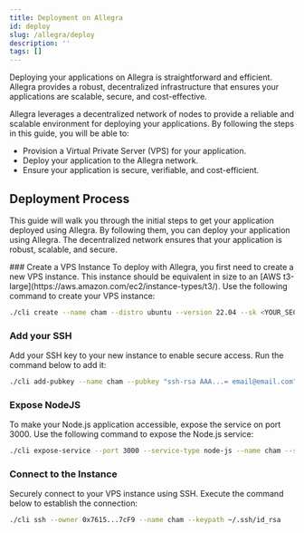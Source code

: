 ```yaml
---
title: Deployment on Allegra
id: deploy
slug: /allegra/deploy
description: ''
tags: []
---
```



Deploying your applications on Allegra is straightforward and efficient. Allegra provides a robust, decentralized infrastructure that ensures your applications are scalable, secure, and cost-effective. 

Allegra leverages a decentralized network of nodes to provide a reliable and scalable environment for deploying your applications. By following the steps in this guide, you will be able to:

- Provision a Virtual Private Server (VPS) for your application.
- Deploy your application to the Allegra network.
- Ensure your application is secure, verifiable, and cost-efficient.

## Deployment Process

This guide will walk you through the initial steps to get your application deployed using Allegra. By following them, you can deploy your application using Allegra. The decentralized network ensures that your application is robust, scalable, and secure.

<Steps>
  ### Create a VPS Instance
  To deploy with Allegra, you first need to create a new VPS instance. This instance should be equivalent in size to an [AWS t3-large](https://aws.amazon.com/ec2/instance-types/t3/). Use the following command to create your VPS instance:

  ```sh
  ./cli create --name cham --distro ubuntu --version 22.04 --sk <YOUR_SECRET_KEY> --vmtype t3-large
  ```
  ### Add your SSH
  Add your SSH key to your new instance to enable secure access. Run the command below to add it:

  ```sh
  ./cli add-pubkey --name cham --pubkey "ssh-rsa AAA...= email@email.com" --sk <YOUR_SECRET_KEY>
  ```
  ### Expose NodeJS
  To make your Node.js application accessible, expose the service on port 3000. Use the following command to expose the Node.js service:

  ```sh
  ./cli expose-service --port 3000 --service-type node-js --name cham --sk <YOUR_SECRET_KEY>
  ```
  ### Connect to the Instance
  Securely connect to your VPS instance using SSH. Execute the command below to establish the connection:
  
  ```sh
  ./cli ssh --owner 0x7615...7cF9 --name cham --keypath ~/.ssh/id_rsa
  ```
</Steps>